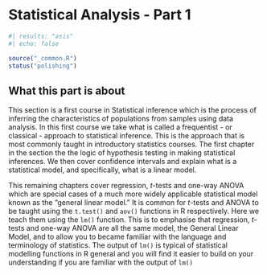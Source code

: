 # Statistical Analysis - Part 1

```r
#| results: "asis"
#| echo: false

source("_common.R")
status("polishing")
```

## What this part is about

This section is a first course in Statistical inference which is the process of inferring the characteristics of populations from samples using data analysis. In this first course we take what is called a frequentist - or classical - approach to statistical inference. This is the approach that is most commonly taught in introductory statistics courses. The first chapter in the section the the logic of hypothesis testing in making statistical inferences. We then cover confidence intervals and explain what is a statistical model, and specifically, what is a linear model. 


This remaining chapters cover regression, *t*-tests and one-way ANOVA which are special cases of a much more widely applicable statistical model known as the “general linear model.” It is common for *t*-tests and ANOVA to be taught using the `t.test()` and `aov()` functions in R respectively. Here we teach them using the `lm()` function. This is to emphasise that regression, *t*-tests and one-way ANOVA are all the same model, the General Linear Model, and to allow you to became familiar with the language and terminology of statistics.  The output of `lm()` is typical of statistical modelling functions in R general and you will find it easier to build on your understanding if you are familiar with the output of `lm()` 



